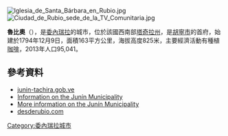 [[Image:Iglesia_de_Santa_Bárbara_en_Rubio.jpg|right]]
[[Image:Ciudad_de_Rubio_sede_de_la_TV_Comunitaria.jpg|right]]
{{Coord|7|42|N|72|21|W|display=title}}

'''魯比奧'''（{{lang-es|Rubio}}），是[[委內瑞拉|委內瑞拉]]的城市，位於該國西南部[[塔奇拉州|塔奇拉州]]，是[[胡寧市_(塔奇拉州)|胡寧市]]的首府，始建於1794年12月9日，面積163平方公里，海拔高度825米，主要經濟活動有種植[[咖啡|咖啡]]，2013年人口95,041。

==參考資料==
*[https://web.archive.org/web/20070929192028/http://junin-tachira.gob.ve/portal-alcaldias/ junin-tachira.gob.ve] {{es icon}}
*[https://web.archive.org/web/20071102064020/http://www.tachira.gov.ve/paginaweb/tachira/municipios/junin/index.htm Information on the Junín Municipality] {{es icon}}
*[http://www.tachira.gov.ve/paginaweb/tachira/estadisticas/Estadisticas_Municipios/junin.pdf More information on the Junín Municipality]{{dead link|date=2018年2月 |bot=InternetArchiveBot |fix-attempted=yes }} {{es icon}}
*[http://www.desderubio.com/ desderubio.com] {{Wayback|url=http://www.desderubio.com/ |date=20190922124821 }} {{es icon}}

{{Venezuela-geo-stub}}
[[Category:委內瑞拉城市|Category:委內瑞拉城市]]